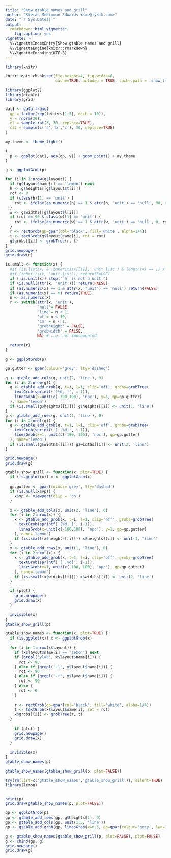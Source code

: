 ```yaml
---
title: "Show gtable names and grill"
author: "Stefan McKinnon Edwards <sme@iysik.com>"
date: "`r Sys.Date()`"
output:
  rmarkdown::html_vignette:
    fig_caption: yes
vignette: >
  %\VignetteIndexEntry{Show gtable names and grill}
  %\VignetteEngine{knitr::rmarkdown}
  %\VignetteEncoding{UTF-8}
---
```


```r
library(knitr)

knitr::opts_chunk$set(fig.height=4, fig.width=6,
                      cache=TRUE, autodep = TRUE, cache.path = 'show_lemonade/')
```

```r
library(ggplot2)
library(gtable)
library(grid)

dat1 <- data.frame(
  gp = factor(rep(letters[1:3], each = 10)),
  y = rnorm(30),
  cl = sample.int(3, 30, replace=TRUE),
  cl2 = sample(c('a','b','c'), 30, replace=TRUE)
)

my.theme <- theme_light()

(
  p <- ggplot(dat1, aes(gp, y)) + geom_point() + my.theme
)
```


```r
g <- ggplotGrob(p)

for (i in 1:nrow(g$layout)) {
  if (g$layout$name[i] == 'lemon') next
  h <- g$heights[[g$layout$t[i]]]
  rot <- 0
  if (class(h)[1] == 'unit') {
    rot <- ifelse(as.numeric(h) == 1 & attr(h, 'unit') == 'null', 90, 0)
  }
  w <- g$widths[[g$layout$l[i]]]
  if (rot == 90 & class(w)[1] == 'unit') {
    rot <- ifelse(as.numeric(w) == 1 & attr(w, 'unit') == 'null', 0, rot)
  }
  r <- rectGrob(gp=gpar(col='black', fill='white', alpha=1/4))
  t <- textGrob(g$layout$name[i], rot = rot)
  g$grobs[[i]] <- grobTree(r, t)
}
grid.newpage()
grid.draw(g)
```


```r
is.small <- function(x) {
  #if (is.list(x) & !inherits(x[[1]], 'unit.list') & length(x) == 1) x <- x[[1]]
  #if (inherits(x, 'unit.list')) return(FALSE)
  if (!is.unit(x)) stop('`h` is not a unit.')
  if (is.null(attr(x, 'unit'))) return(FALSE)
  if (as.numeric(x) == 1 & attr(x, 'unit') == 'null') return(FALSE)
  if (as.numeric(x) == 0) return(TRUE)
  n <- as.numeric(x)
  r <- switch(attr(x, 'unit'),
              'null'= FALSE,
              'line'= n < 1,
              'pt'= n < 10,
              'cm' = n < 1,
              'grobheight' = FALSE,
              'grobwidth' = FALSE,
              NA) # i.e. not implemented
  
  return(r)
}
```
```r
g <- ggplotGrob(p)

gp.gutter <- gpar(colour='grey', lty='dashed')

g <- gtable_add_cols(g, unit(2, 'line'), 0)
for (i in 2:nrow(g)) {
  g <- gtable_add_grob(g, t=i, l=1, clip='off', grobs=grobTree(
    textGrob(sprintf('(%d, )', i-1)),
    linesGrob(x=unit(c(-100,100), 'npc'), y=1, gp=gp.gutter)
  ), name='lemon')
  if (is.small(g$heights[[i]])) g$heights[[i]] <- unit(1, 'line')
}
g <- gtable_add_rows(g, unit(1, 'line'), 0)
for (i in 2:ncol(g)) {
  g <- gtable_add_grob(g, t=1, l=i, clip='off', grobs=grobTree(
    textGrob(sprintf('( ,%d)', i-1)),
    linesGrob(x=1, unit(c(-100, 100), 'npc'), gp=gp.gutter)
  ), name='lemon')
  if (is.small(g$widths[[i]])) g$widths[[i]] <- unit(2, 'line')
}

grid.newpage()
grid.draw(g)
```

```r
gtable_show_grill <- function(x, plot=TRUE) {
  if (is.ggplot(x)) x <- ggplotGrob(x)
  
  gp.gutter <- gpar(colour='grey', lty='dashed')
  if (is.null(x$vp)) {
    x$vp <- viewport(clip = 'on')
  }

  x <- gtable_add_cols(x, unit(2, 'line'), 0)
  for (i in 2:nrow(x)) {
    x <- gtable_add_grob(x, t=i, l=1, clip='off', grobs=grobTree(
      textGrob(sprintf('[%d, ]', i-1)),
      linesGrob(x=unit(c(-100,100), 'npc'), y=1, gp=gp.gutter)
    ), name='lemon')
    if (is.small(x$heights[[i]])) x$heights[[i]] <- unit(1, 'line')
  }
  x <- gtable_add_rows(x, unit(1, 'line'), 0)
  for (i in 2:ncol(x)) {
    x <- gtable_add_grob(x, t=1, l=i, clip='off', grobs=grobTree(
      textGrob(sprintf('[ ,%d]', i-1)),
      linesGrob(x=1, unit(c(-100, 100), 'npc'), gp=gp.gutter)
    ), name='lemon')
    if (is.small(x$widths[[i]])) x$widths[[i]] <- unit(2, 'line')
  }
  
  if (plot) {
    grid.newpage()
    grid.draw(x)
  }
  
  invisible(x)
}
gtable_show_grill(p)
```


```r
gtable_show_names <- function(x, plot=TRUE) {
  if (is.ggplot(x)) x <- ggplotGrob(x)
  
  for (i in 1:nrow(x$layout)) {
    if (x$layout$name[i] == 'lemon') next
    if (grepl('ylab', x$layout$name[i])) {
      rot <- 90
    } else if (grepl('-l', x$layout$name[i])) {
      rot <- 90
    } else if (grepl('-r', x$layout$name[i])) {
      rot <- 90
    } else {
      rot <- 0
    }
  
    r <- rectGrob(gp=gpar(col='black', fill='white', alpha=1/4))
    t <- textGrob(x$layout$name[i], rot = rot)
    x$grobs[[i]] <- grobTree(r, t)
  }
  
    if (plot) {
    grid.newpage()
    grid.draw(x)
  }
  
  invisible(x)
}
gtable_show_names(p)
```


```r
gtable_show_names(gtable_show_grill(p, plot=FALSE))
```

```r
try(rm(list=c('gtable_show_names','gtable_show_grill')), silent=TRUE)
library(lemon)


print(p)
grid.draw(gtable_show_names(p, plot=FALSE))
```

```r
gp <- ggplotGrob(p)
gp <- gtable_add_rows(gp, g$heights[1], 0)
gp <- gtable_add_cols(gp, unit(1.5, 'line'))
gp <- gtable_add_grob(gp, linesGrob(x=0.5, gp=gpar(colour='grey', lwd=1.2)), t=1, b=nrow(gp), l=ncol(gp))

g <- gtable_show_names(gtable_show_grill(p, plot=FALSE), plot=FALSE)
g <- cbind(gp, g)
grid.newpage()
grid.draw(g)
```

